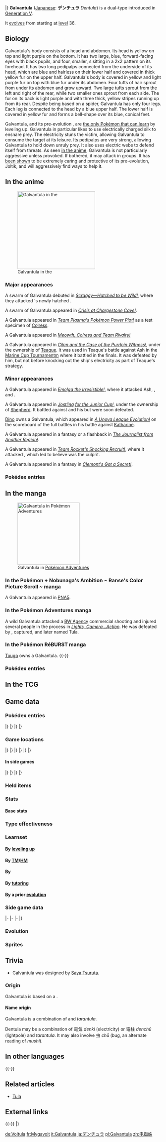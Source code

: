{{PokémonPrevNext/Head|type=Bug|type2=Electric}}
{{PokémonPrevNext/Pokémon|type=Bug|prevnum=595|prev=Joltik|nextnum=597|next=Ferroseed|roundleft=tl|roundright=tr}}
{{PokémonPrevNext/Disambig|species=Galvantula}}
|}
{{Pokémon Infobox
|name=Galvantula
|jname=デンチュラ
|jtranslit=Denchura
|tmname=Dentula
|category=EleSpider
|typebox=1
|type1=Bug
|type2=Electric
|abilityn=d
|ability1=Compound Eyes
|ability2=Unnerve
|abilityd=Swarm
|ndex=596
|udex=102
|u2dex=174
|height-ftin=2'07"
|height-m=0.8
|weight-lbs=31.5
|weight-kg=14.3
|egggroupn=1
|egggroup1=Bug
|eggcycles=20
|expyield=165
|lv100exp=1,000,000
|gendercode=127
|color=Yellow
|catchrate=75
|evtotal=2
|evsp=2
|body=14
|pokefordex=galvantula
|generation=5
|friendship=70
}}
'''Galvantula''' ([[List of Japanese Pokémon names|Japanese]]: '''デンチュラ''' ''Dentula'') is a dual-type {{2t|Bug|Electric}} {{OBP|Pokémon|species}} introduced in [[Generation V]].

It [[Evolution|evolve]]s from {{p|Joltik}} starting at [[level]] 36.

==Biology==
Galvantula's body consists of a head and abdomen. Its head is yellow on top and light purple on the bottom. It has two large, blue, forward-facing eyes with black pupils, and four, smaller, {{wp|simple eye}}s sitting in a 2x2 pattern on its forehead. It has two long pedipalps connected from the underside of its head, which are blue and hairless on their lower half and covered in thick yellow fur on the upper half. Galvantula's body is covered in yellow and light purple fur on top with blue fur under its abdomen. Four tufts of hair sprout from under its abdomen and grow upward. Two large tufts sprout from the left and right of the rear, while two smaller ones sprout from each side. The fur on its back is light purple and with three thick, yellow stripes running up from its rear. Despite being based on a spider, Galvantula has only four legs. Each leg is connected to the head by a blue upper half. The lower half is covered in yellow fur and forms a bell-shape over its blue, conical feet.

Galvantula, and its pre-evolution {{p|Joltik}}, are [[Signature move|the only Pokémon that can learn]] {{m|Electroweb}} by leveling up. Galvantula in particular likes to use electrically charged silk to ensnare prey. The electricity stuns the victim, allowing Galvantula to consume the target at its leisure. Its pedipalps are very strong, allowing Galvantula to hold down unruly prey. It also uses electric webs to defend itself from threats. As seen [[BW017|in the anime]], Galvantula is not particularly aggressive unless provoked. If bothered, it may attack in groups. It has [[BW062|been shown]] to be extremely caring and protective of its pre-evolution, Joltik, and will aggressively find ways to help it.

==In the anime==
[[File:Galvantula anime.png|250px|thumb|left|Galvantula in the {{pkmn|anime}}]]
===Major appearances===
A swarm of Galvantula debuted in ''[[BW017|Scraggy—Hatched to be Wild!]]'', where they attacked {{Ash}}'s newly hatched {{AP|Scraggy}}.

A swarm of Galvantula appeared in ''[[BW062|Crisis at Chargestone Cave!]]''.

A Galvantula appeared in ''[[BW112|Team Plasma's Pokémon Power Plot!]]'' as a test specimen of [[Colress]].

A Galvantula appeared in ''[[BW119|Meowth, Colress and Team Rivalry!]]''

A Galvantula appeared in ''[[BW125|Cilan and the Case of the Purrloin Witness!]]'', under the ownership of [[Teaque]]. It was used in Teaque's battle against Ash in the [[Marine Cup Tournament]]m where it battled {{AP|Pikachu}} in the finals. It was defeated by him, but not before knocking out the ship's electricity as part of Teaque's strategy.

===Minor appearances===
A Galvantula appeared in ''[[BW024|Emolga the Irresistible!]]'', where it attacked Ash, {{an|Cilan}}, and {{an|Bianca}}.

A Galvantula appeared in ''[[BW090|Jostling for the Junior Cup!]]'', under the ownership of [[Shepherd]]. It battled against {{an|Cilan}} and his {{TP|Cilan|Pansage}} but were soon defeated.

[[Dino]] owns a Galvantula, which appeared in ''[[BW108|A Unova League Evolution!]]'' on the scoreboard of the full battles in his battle against [[Katharine]].

A Galvantula appeared in a fantasy or a flashback in ''[[BW134|The Journalist from Another Region!]]''.

A Galvantula appeared in ''[[BW139|Team Rocket's Shocking Recruit!]]'', where it attacked {{TP|Iris|Axew}}, which led {{an|Iris}} to believe {{TP|Iris|Emolga}} was the culprit.

A Galvantula appeared in a fantasy in ''[[XY009|Clemont's Got a Secret!]]''.

===Pokédex entries===
{{Animedexheader|Unova}}
{{Animedexbody|BW017|Galvantula|Ash's Pokédex|Galvantula, the EleSpider Pokémon. Galvantula attacks its prey by {{m|Electroweb|shooting electrically-charged threads}} and its front mandibles can hold down opponents.}}
{{Animedexbody|BW062|Galvantula|Ash's Pokédex|Galvantula, the EleSpider Pokémon and the evolved form of Joltik. Galvantula captures its enemies using its electrically-charged threads.}}
{{Animedexfooter/Pokémon|''Best Wishes''|Unova}}

==In the manga==
[[File:Black Tula.png|thumb|200px|Galvantula in [[Pokémon Adventures]]]]
===In the Pokémon + Nobunaga's Ambition ~ Ranse's Color Picture Scroll ~ manga===
A Galvantula appeared in [[PNA5]].

===In the Pokémon Adventures manga===
{{main|Tula}}
A wild Galvantula attacked a [[BW Agency]] commercial shooting and injured several people in the process in ''[[PS465|Lights, Camera...Action]]''. He was defeated by {{adv|Black}}, captured, and later named Tula.

===In the Pokémon RéBURST manga===
[[Tougo]] owns a Galvantula.
{{-}}

===Pokédex entries===
{{Mangadexheader}}
{{Mangadexbody|Pokémon Adventures|[[PS465|Lights, Camera, Action]]|When attacked, they create an electric barrier by spitting out many electrically charged threads.}}
{{Mangadexfooter}}

==In the TCG==
{{main|Galvantula (TCG)}}

==Game data==
===Pokédex entries===
{{Dex/Header|type=Bug|type2=Electric}}
{{Dex/NA|gen=V}}
{{Dex/Gen|gen=V}}
{{Dex/Entry1|v=Black|t=FFF|entry=When attacked, they create an electric barrier by spitting out many electrically charged threads.}}
{{Dex/Entry1|v=White|entry=They employ an electrically charged web to trap their prey. While it is immobilized by shock, they leisurely consume it.}}
{{Dex/Entry2|v=Black 2|v2=White 2|t=FFF|entry=It creates barriers from electrified silk that stun foes. This works as a weapon as well as a defense.}}
|}
|}
{{Dex/Gen|gen=VI}}
{{Dex/Entry1|v=X|t=FFF|entry=They employ an electrically charged web to trap their prey. While it is immobilized by shock, they leisurely consume it.}}
{{Dex/Entry1|v=Y|entry=When attacked, they create an electric barrier by spitting out many electrically charged threads.}}
{{Dex/Entry1|v=Omega Ruby|t=FFF|entry=They employ an electrically charged web to trap their prey. While it is immobilized by shock, they leisurely consume it.}}
{{Dex/Entry1|v=Alpha Sapphire|t=FFF|entry=When attacked, they create an electric barrier by spitting out many electrically charged threads.}}
|}
|}
{{Dex/Footer}}

===Game locations===
{{Availability/Header|type=Bug|type2=Electric}}
{{Availability/NA|gen=V}}
{{Availability/Gen|gen=V}}
{{Availability/Entry2|v=Black|v2=White|t=fff|area=[[Evolution|Evolve]] {{p|Joltik}}}}
{{Availability/Entry2|v=Black 2|v2=White 2|t=fff|area=[[Evolution|Evolve]] {{p|Joltik}}}}
{{Availability/Entry1|v=Dream World|color={{dream color}}|area={{dwa|Spooky Manor}}{{tt|*|Only obtainable when using an account connected to Pokémon Black 2 or White 2}}}}
|}
|}
{{Availability/Gen|gen=VI}}
{{Availability/Entry2|v=X|v2=Y|t=fff|area=[[Friend Safari]] ([[Friend Safari#Electric-type Safari|Electric]])}}
{{Availability/Entry2|v=Omega Ruby|v2=Alpha Sapphire|t=fff|t2=fff|area=[[Evolution|Evolve]] {{p|Joltik}}}}
|}
|}
{{Availability/Gen|gen=VII}}
{{Availability/Entry2/None|v=Sun|v2=Moon|area=[[Pokémon Bank]]}}
{{Availability/Entry2/None|v=Ultra Sun|v2=Ultra Moon|area=[[Pokémon Bank]]}}
|}
|}
{{Availability/Footer}}

====In side games====
{{Availability/Header|type=Bug|type2=Electric}}
{{Availability/NA|gen=V}}
{{Availability/Gen|gen=V}}
{{Availability/Entry1|1|v=Rumble Blast|color={{fire color}}|area=Factory: [[Firebreathing Mountain]], [[World Axle - B2F]]}}
{{Availability/Entry1|1|v=Conquest|color={{silver color}}|area=[[Violight]]}}
{{Availability/Entry1|1|v=MD GTI|link=Pokémon Mystery Dungeon: Gates to Infinity|color={{silver color}}|area=[[Scorching Desert]] (1F-10F), [[Tyrian Maze]] (B1-B11), [[Silent Tundra]] (B1-B26), [[Dreamy Island]] (1F-25F), [[Moonlit Forest]] (Golden Chamber), [[Cape at the Edge]] (B1-B29), [[Pika Land]] (1F-14F), Magnagate dungeons}}
{{Availability/Entry1|1|v=Rumble U|color={{fire color}}|area=[[Challenge Battle#Lord of the Bugs|Challenge Battle: Lord of the Bugs]] <small>(Possible Boss)</small>}}
|}
|}
{{Availability/Gen|gen=VI}}
{{Availability/Entry1|1|v=Battle Trozei|color={{defense color}}|area=[[Safari Jungle#Sunday Stage 3|Safari Jungle: Stage 3]]{{dotw|Su}}}}
{{Availability/Entry1|1|v=Shuffle|color={{beauty color}}|area=[[Roseus Center|Roseus Center: Stage 258]]}}
{{Availability/Entry1|1|v=Rumble World|color={{fire color}}|area=[[White Ruins (Rumble World)#Rumbling Hall|White Ruins: Rumbling Hall]] <small>(All Areas)</small>, [[Distortion Land#Electromagnetic Plant|Distortion Land: Electromagnetic Plant]] <small>(All Areas)</small>}}
|}
|}
{{Availability/Footer}}

===Held items===

===Stats===
====Base stats====
{{Base stats
|HP=70
|Attack=77
|Defense=60
|SpAtk=97
|SpDef=60
|Speed=108
|type=Bug
|type2=Electric
}}

===Type effectiveness===
{{TypeEffectiveness
|type1=Bug
|type2=Electric
|Normal=100
|Fighting=50
|Flying=100
|Poison=100
|Ground=100
|Rock=200
|Bug=100
|Ghost=100
|Steel=50
|Fire=200
|Water=100
|Grass=50
|Electric=50
|Psychic=100
|Ice=100
|Dragon=100
|Dark=100
|Fairy=100}}

===Learnset===
====By [[Level|leveling up]]====
{{learnlist/levelh/7|Galvantula|Bug|Electric|5}}
{{learnlist/level7|1|Sticky Web|Bug|Status|&mdash;|&mdash;|20}}
{{learnlist/level7|1|String Shot|Bug|Status|&mdash;|95|40}}
{{learnlist/level7|1|Absorb|Grass|Special|20|100|25}}
{{learnlist/level7|1|Spider Web|Bug|Status|&mdash;|&mdash;|10}}
{{learnlist/level7|1|Thunder Wave|Electric|Status|&mdash;|90|20}}
{{learnlist/level7|{{tt|Evo.|Learned upon evolving}}|Sticky Web|Bug|Status|&mdash;|&mdash;|20}}
{{learnlist/level7|4|Thunder Wave|Electric|Status|&mdash;|90|20}}
{{learnlist/level7|7|Screech|Normal|Status|&mdash;|85|40}}
{{learnlist/level7|12|Fury Cutter|Bug|Physical|40|95|20||'''}}
{{learnlist/level7|15|Electroweb|Electric|Special|55|95|15||'''}}
{{learnlist/level7|18|Bug Bite|Bug|Physical|60|100|20||'''}}
{{learnlist/level7|23|Gastro Acid|Poison|Status|&mdash;|100|10}}
{{learnlist/level7|26|Slash|Normal|Physical|70|100|20}}
{{learnlist/level7|29|Electro Ball|Electric|Special|&mdash;|100|10||'''}}
{{learnlist/level7|34|Signal Beam|Bug|Special|75|100|15||'''}}
{{learnlist/level7|40|Agility|Psychic|Status|&mdash;|&mdash;|30}}
{{learnlist/level7|46|Sucker Punch|Dark|Physical|70|100|5}}
{{learnlist/level7|54|Discharge|Electric|Special|80|100|15||'''}}
{{learnlist/level7|60|Bug Buzz|Bug|Special|90|100|10||'''}}
{{learnlist/levelf/7|Galvantula|Bug|Electric|5}}

====By [[TM]]/[[HM]]====
{{learnlist/tmh/7|Galvantula|Bug|Electric|5}}
{{learnlist/tm7|TM06|Toxic|Poison|Status|&mdash;|90|10}}
{{learnlist/tm7|TM10|Hidden Power|Normal|Special|60|100|15}}
{{learnlist/tm7|TM15|Hyper Beam|Normal|Special|150|90|5}}
{{learnlist/tm7|TM16|Light Screen|Psychic|Status|&mdash;|&mdash;|30}}
{{learnlist/tm7|TM17|Protect|Normal|Status|&mdash;|&mdash;|10}}
{{learnlist/tm7|TM18|Rain Dance|Water|Status|&mdash;|&mdash;|5}}
{{learnlist/tm7|TM21|Frustration|Normal|Physical|&mdash;|100|20}}
{{learnlist/tm7|TM24|Thunderbolt|Electric|Special|90|100|15||'''}}
{{learnlist/tm7|TM25|Thunder|Electric|Special|110|70|10||'''}}
{{learnlist/tm7|TM27|Return|Normal|Physical|&mdash;|100|20}}
{{learnlist/tm7|TM28|Leech Life|Bug|Physical|80|100|10||'''}}
{{learnlist/tm7|TM32|Double Team|Normal|Status|&mdash;|&mdash;|15}}
{{learnlist/tm7|TM42|Facade|Normal|Physical|70|100|20}}
{{learnlist/tm7|TM44|Rest|Psychic|Status|&mdash;|&mdash;|10}}
{{learnlist/tm7|TM45|Attract|Normal|Status|&mdash;|100|15}}
{{learnlist/tm7|TM46|Thief|Dark|Physical|60|100|25}}
{{learnlist/tm7|TM48|Round|Normal|Special|60|100|15}}
{{learnlist/tm7|TM53|Energy Ball|Grass|Special|90|100|10}}
{{learnlist/tm7|TM57|Charge Beam|Electric|Special|50|90|10||'''}}
{{learnlist/tm7|TM68|Giga Impact|Normal|Physical|150|90|5}}
{{learnlist/tm7|TM72|Volt Switch|Electric|Special|70|100|20||'''}}
{{learnlist/tm7|TM73|Thunder Wave|Electric|Status|&mdash;|90|20}}
{{learnlist/tm7|TM81|X-Scissor|Bug|Physical|80|100|15||'''}}
{{learnlist/tm7|TM83|Infestation|Bug|Special|20|100|20||'''}}
{{learnlist/tm7|TM84|Poison Jab|Poison|Physical|80|100|20}}
{{learnlist/tm7|TM87|Swagger|Normal|Status|&mdash;|85|15}}
{{learnlist/tm7|TM88|Sleep Talk|Normal|Status|&mdash;|&mdash;|10}}
{{learnlist/tm7|TM90|Substitute|Normal|Status|&mdash;|&mdash;|10}}
{{learnlist/tm7|TM93|Wild Charge|Electric|Physical|90|100|15||'''}}
{{learnlist/tm7|TM100|Confide|Normal|Status|&mdash;|&mdash;|20}}
{{learnlist/tmf/7|Galvantula|Bug|Electric|5}}

====By {{pkmn|breeding}}====
{{learnlist/breedh/7|Galvantula|Bug|Electric|5}}
{{learnlist/breed7|{{MSP|414|Mothim}}|Camouflage|Normal|Status|&mdash;|&mdash;|20}}
{{learnlist/breed7|{{MSP|047|Parasect}}{{MSP|167|Spinarak}}{{MSP|168|Ariados}}{{MSP|451|Skorupi}}{{MSP|452|Drapion}}|Cross Poison|Poison|Physical|70|100|20}}
{{learnlist/breed7|{{MSP|048|Venonat}}{{MSP|049|Venomoth}}|Disable|Normal|Status|&mdash;|100|20}}
{{learnlist/breed7|{{MSP|207|Gligar}}{{MSP|472|Gliscor}}{{MSP|328|Trapinch}}{{MSP|329|Vibrava}}{{MSP|330|Flygon}}{{MSP|557|Dwebble}}<br>{{MSP|558|Crustle}}|Feint Attack|Dark|Physical|60|&mdash;|20}}
{{learnlist/breed7|{{MSP|414|Mothim}}{{MSP|751|Dewpider}}{{MSP|752|Araquanid}}|Lunge|Bug|Physical|80|100|15|{{sup/7|USUM}}|'''}}
{{learnlist/breed7|{{MSP|015|Beedrill}}{{MSP|167|Spinarak}}{{MSP|168|Ariados}}{{MSP|451|Skorupi}}{{MSP|452|Drapion}}{{MSP|768|Golisopod}}|Pin Missile|Bug|Physical|25|95|20||'''}}
{{learnlist/breed7|{{MSP|013|Weedle}}{{MSP|167|Spinarak}}{{MSP|168|Ariados}}{{MSP|207|Gligar}}{{MSP|472|Gliscor}}{{MSP|265|Wurmple}}<br>{{MSP|451|Skorupi}}{{MSP|452|Drapion}}{{MSP|543|Venipede}}{{MSP|544|Whirlipede}}{{MSP|545|Scolipede}}|Poison Sting|Poison|Physical|15|100|35}}
{{learnlist/breed7|{{MSP|015|Beedrill}}{{MSP|123|Scyther}}{{MSP|212|Scizor}}{{MSP|193|Yanma}}{{MSP|469|Yanmega}}{{MSP|451|Skorupi}}<br>{{MSP|452|Drapion}}{{MSP|543|Venipede}}{{MSP|544|Whirlipede}}{{MSP|545|Scolipede}}|Pursuit|Dark|Physical|40|100|20}}
{{learnlist/breed7|{{MSP|543|Venipede}}{{MSP|544|Whirlipede}}{{MSP|545|Scolipede}}|Rock Climb|Normal|Physical|90|85|20}}
{{learnlist/breedf/7|Galvantula|Bug|Electric|5}}

====By [[Move Tutor|tutoring]]====
{{learnlist/tutorh/7|Galvantula|Bug|Electric|5}}
{{learnlist/tutor7|Bounce|Flying|Physical|85|85|5|||no|yes}}
{{learnlist/tutor7|Bug Bite|Bug|Physical|60|100|20||'''|no|yes}}
{{learnlist/tutor7|Electroweb|Electric|Special|55|95|15||'''|no|yes}}
{{learnlist/tutor7|Gastro Acid|Poison|Status|—|100|10|||no|yes}}
{{learnlist/tutor7|Giga Drain|Grass|Special|75|100|10|||no|yes}}
{{learnlist/tutor7|Magnet Rise|Electric|Status|—|—|10|||no|yes}}
{{learnlist/tutor7|Shock Wave|Electric|Special|60|—|20||'''|no|yes}}
{{learnlist/tutor7|Signal Beam|Bug|Special|75|100|15||'''|no|yes}}
{{learnlist/tutor7|Snore|Normal|Special|50|100|15|||no|yes}}
{{learnlist/tutor7|Throat Chop|Dark|Physical|80|100|15|||no|yes}}
{{learnlist/tutorf/7|Galvantula|Bug|Electric|5}}

====By a prior [[evolution]]====
{{learnlist/prevoh/7|Galvantula|Bug|Electric|5}}
{{learnlist/prevo7null}}
{{learnlist/prevof/7|Galvantula|Bug|Electric|5}}

===Side game data===
{{Spindata/Head|type=Bug|type2=Electric}}
{{Spindata/RumbleBlast|col=6|type=Bug
|att=3
|def=2
|speed=4
}}
|-
{{Spindata/PokéPark2|col=6|type=Bug|ndex=596
|strong=[[File:Tepig icon.png|link=Tepig (Pokémon)]]
|weak=[[File:Pikachu icon.png|link=Pikachu (Pokémon)]][[File:Snivy icon.png|link=Snivy (Pokémon)]]
|pad=He doesn't like to deal with {{p|Reuniclus}}, because he was forced to help with Reuniclus's experiments in the past. He is determined to protect and raise {{p|Joltik}}.
}}
|-
{{Spindata/Conquest|col=6|type=Bug|ndex=596
|HP=3
|atk=3
|def=2
|spd=4
|range=3
|move=Discharge
|ability1=Compoundeyes
|ability2=Sequence
|ability3=Sponge
|evo=Evolves from {{p|Joltik}} when its Speed is 84 or higher
|link={{DL|List of Pokémon Conquest characters|Motozane}}, {{DL|List of Pokémon Conquest characters|Sekisō}}, and {{DL|List of Pokémon Conquest characters|Yasutomo}}
}}
|-
{{Spindata/Battle Trozei|col=3|type=Bug|ndex=596
|power=2
}}
{{Spindata/Shuffle|col=3|type=Bug|ndex=596|num=370
|min=60
|max=105
|raisemaxlevel=5
|skill=Paralyze
|skilldesc=Leaves the foe paralyzed.
}}
|}

===Evolution===
{{evobox-2
|type1=Bug
|type2=Electric
|no1=595
|name1=Joltik
|type1-1=Bug
|type2-1=Electric
|evo1={{bag|Rare Candy}}<br>{{color2|000|Level|Level 36}}
|no2=596
|name2=Galvantula
|type1-2=Bug
|type2-2=Electric}}

===Sprites===
{{Spritebox/Header|type=Bug|type2=Electric}}
{{Spritebox/NA|gen=V}}
{{Spritebox/5|ndex=596}}
{{Spritebox/6|ndex=596}}
{{Spritebox/7|ndex=596}}
{{Spritebox/Footer|596|Galvantula}}

==Trivia==
* Galvantula was designed by [[Saya Tsuruta]].

===Origin===
Galvantula is based on a {{wp|tarantula}}.

====Name origin====
Galvantula is a combination of ''{{wp|galvanism}}'' and ''tarantula''.

Dentula may be a combination of 電気 ''denki'' (electricity) or 電柱 ''denchū'' (lightpole) and ''tarantula''. It may also involve 虫 ''chū'' (bug, an alternate reading of ''mushi'').

==In other languages==
{{Other languages|type=Bug|type2=Electric
|ja=デンチュラ ''Dentula''|jameaning=From {{tt|電気 ''denki''|electricity}} and {{tt|タランチュラ ''taranchura''|tarantula}}
|fr=Mygavolt|frmeaning=From ''{{tt|Mygale|tarantula}}'' and ''{{tt|mégavolt|Megavolt}}''
|es=Galvantula|esmeaning=Same as English name
|de=Voltula|demeaning=From ''{{wp|Volt}}'' and ''tarantula''
|it=Galvantula|itmeaning=Same as English name
|ko=전툴라 ''Jeontula''|komeaning=From {{tt|전 (電) ''jeon''|electricity}} and ''tarantula''
|zh_cmn=電蜘蛛 / 电蜘蛛 ''Diànzhīzhū''|zh_cmnmeaning=Literally "Electric spider"
|ru=Галвантула ''Galvantula''|rumeaning=Transcription of English name
}}
{{-}}

==Related articles==
* [[Tula]]
<!--
==Notes==
<references />-->

==External links==

{{-}}
{{PokémonPrevNext/Head|type=Bug|type2=Electric}}
{{PokémonPrevNext/Pokémon|type=Bug|prevnum=595|prev=Joltik|nextnum=597|next=Ferroseed}}
|}
{{Project Pokédex notice}}

[[de:Voltula]]
[[fr:Mygavolt]]
[[it:Galvantula]]
[[ja:デンチュラ]]
[[pl:Galvantula]]
[[zh:电蜘蛛]]